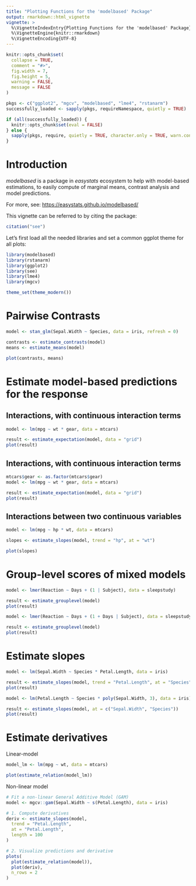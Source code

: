 ```yaml
---
title: "Plotting Functions for the 'modelbased' Package"
output: rmarkdown::html_vignette
vignette: >
  %\VignetteIndexEntry{Plotting Functions for the 'modelbased' Package}
  %\VignetteEngine{knitr::rmarkdown}
  %\VignetteEncoding{UTF-8}
---
```


```r
knitr::opts_chunk$set(
  collapse = TRUE,
  comment = "#>",
  fig.width = 7,
  fig.height = 5,
  warning = FALSE,
  message = FALSE
)

pkgs <- c("ggplot2", "mgcv", "modelbased", "lme4", "rstanarm")
successfully_loaded <- sapply(pkgs, requireNamespace, quietly = TRUE)

if (all(successfully_loaded)) {
  knitr::opts_chunk$set(eval = FALSE)
} else {
  sapply(pkgs, require, quietly = TRUE, character.only = TRUE, warn.conflicts = FALSE)
}
```

# Introduction

*modelbased* is a package in *easystats* ecosystem to help with model-based estimations, to easily compute of marginal means, contrast analysis and model predictions.

For more, see: <https://easystats.github.io/modelbased/>

This vignette can be referred to by citing the package:

```r
citation("see")
```

Let's first load all the needed libraries and set a common ggplot theme for all plots:

```r
library(modelbased)
library(rstanarm)
library(ggplot2)
library(see)
library(lme4)
library(mgcv)

theme_set(theme_modern())
```

# Pairwise Contrasts

```r
model <- stan_glm(Sepal.Width ~ Species, data = iris, refresh = 0)

contrasts <- estimate_contrasts(model)
means <- estimate_means(model)

plot(contrasts, means)
```

# Estimate model-based predictions for the response

## Interactions, with continuous interaction terms

```r
model <- lm(mpg ~ wt * gear, data = mtcars)

result <- estimate_expectation(model, data = "grid")
plot(result)
```

## Interactions, with continuous interaction terms

```r
mtcars$gear <- as.factor(mtcars$gear)
model <- lm(mpg ~ wt * gear, data = mtcars)

result <- estimate_expectation(model, data = "grid")
plot(result)
```

## Interactions between two continuous variables

```r
model <- lm(mpg ~ hp * wt, data = mtcars)

slopes <- estimate_slopes(model, trend = "hp", at = "wt")

plot(slopes)
```

# Group-level scores of mixed models

```r
model <- lmer(Reaction ~ Days + (1 | Subject), data = sleepstudy)

result <- estimate_grouplevel(model)
plot(result)
```

```r
model <- lmer(Reaction ~ Days + (1 + Days | Subject), data = sleepstudy)

result <- estimate_grouplevel(model)
plot(result)
```

# Estimate slopes

```r
model <- lm(Sepal.Width ~ Species * Petal.Length, data = iris)

result <- estimate_slopes(model, trend = "Petal.Length", at = "Species")
plot(result)
```


```r
model <- lm(Petal.Length ~ Species * poly(Sepal.Width, 3), data = iris)

result <- estimate_slopes(model, at = c("Sepal.Width", "Species"))
plot(result)
```

# Estimate derivatives

Linear-model

```r
model_lm <- lm(mpg ~ wt, data = mtcars)

plot(estimate_relation(model_lm))
```

Non-linear model

```r
# Fit a non-linear General Additive Model (GAM)
model <- mgcv::gam(Sepal.Width ~ s(Petal.Length), data = iris)

# 1. Compute derivatives
deriv <- estimate_slopes(model,
  trend = "Petal.Length",
  at = "Petal.Length",
  length = 100
)

# 2. Visualize predictions and derivative
plots(
  plot(estimate_relation(model)),
  plot(deriv),
  n_rows = 2
)
```

